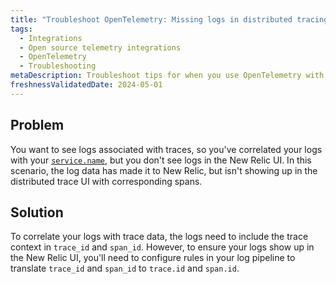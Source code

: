 ```yaml
---
title: "Troubleshoot OpenTelemetry: Missing logs in distributed tracing"
tags:
  - Integrations
  - Open source telemetry integrations
  - OpenTelemetry
  - Troubleshooting
metaDescription: Troubleshoot tips for when you use OpenTelemetry with New Relic
freshnessValidatedDate: 2024-05-01
---
```


## Problem

You want to see logs associated with traces, so you've correlated your logs with your [`service.name`](/docs/more-integrations/open-source-telemetry-integrations/opentelemetry/best-practices/opentelemetry-best-practices-logs), but you don't see logs in the New Relic UI. In this scenario, the log data has made it to New Relic, but isn't showing up in the distributed trace UI with corresponding spans.

## Solution

To correlate your logs with trace data, the logs need to include the trace context in `trace_id` and `span_id`. However, to ensure your logs show up in the New Relic UI, you'll need to configure rules in your log pipeline to translate `trace_id` and `span_id` to `trace.id` and `span.id`.